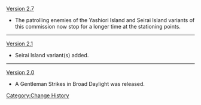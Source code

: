 [[Version 2.7]]
* The patrolling enemies of the Yashiori Island and Seirai Island variants <!--(which ones in specific is yet to be defined) -->of this commission now stop for a longer time at the stationing points.
----
[[Version 2.1]]
*Seirai Island variant(s) added.
----
[[Version 2.0]]
*A Gentleman Strikes in Broad Daylight was released.
<noinclude>[[Category:Change History]]</noinclude>